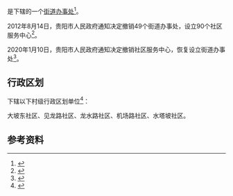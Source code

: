 {{中国乡级行政区|52/01/02/015/000}}

'''{{PAGENAMEBASE}}'''是{{PRC admin/fullname|52/01/02/015/000|3}}下辖的一个[[街道办事处|街道办事处]]<ref>{{PRC admin/ref sgc|{{PRC admin/parent|52/01/02/015/000}}}}</ref>。

2012年8月14日，贵阳市人民政府通知决定撤销49个街道办事处，设立90个社区服务中心<ref>{{Cite web |url=http://www.gygov.gov.cn/art/2012/8/14/art_18583_411039.html |title=《贵阳市人民政府关于撤销四十九个街道办事处设立九十个社区服务中心的通知》（筑府发〔2012〕58号） |accessdate=2017-09-06 |archive-date=2017-09-07 |archive-url=https://web.archive.org/web/20170907041232/http://www.gygov.gov.cn/art/2012/8/14/art_18583_411039.html |dead-url=no }}</ref>。

2020年1月10日，贵阳市人民政府通知决定撤销社区服务中心，恢复设立街道办事处<ref>{{Cite web |url=http://www.guiyang.gov.cn/zwgk/zfxxgks/fdzdgknr/lzyj/gfxwj/szfgfxwj/qff/202002/t20200214_48947940.html |title=《贵阳市人民政府关于科学规范设置街道办事处的通知》（筑府发〔2020〕2号） |accessdate=2020-11-15 |archive-date=2020-05-28 |archive-url=https://web.archive.org/web/20200528084441/http://www.guiyang.gov.cn/zwgk/zfxxgks/fdzdgknr/lzyj/gfxwj/szfgfxwj/qff/202002/t20200214_48947940.html |dead-url=no }}</ref>。

== 行政区划 ==
{{PAGENAMEBASE}}下辖以下村级行政区划单位<ref>{{PRC admin/ref sgc|52/01/02/015/000}}</ref>：

大坡东社区、见龙路社区、龙水路社区、机场路社区、水塔坡社区。

== 参考资料 ==
{{reflist}}

{{贵州行政区划小作品}}
{{PRC admin/navcat|52/01/02/015/000}}